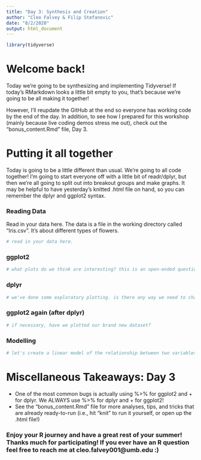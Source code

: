 ```yaml
---
title: "Day 3: Synthesis and Creation"
author: "Cleo Falvey & Filip Stefanovic"
date: "8/2/2020"
output: html_document
---
```


```r
library(tidyverse)
```

# Welcome back!

Today we're going to be synthesizing and implementing Tidyverse! If today's RMarkdown looks a little bit empty to you, that's because we're going to be all making it together!

However, I'll reupdate the GitHub at the end so everyone has working code by the end of the day. In addition, to see how I prepared for this workshop (mainly because live coding demos stress me out), check out the "bonus_content.Rmd" file, Day 3.

# Putting it all together

Today is going to be a little different than usual. We're going to all code together! I'm going to start everyone off with a little bit of readr/dplyr, but then we're all going to split out into breakout groups and make graphs. It may be helpful to have yesterday's knitted .html file on hand, so you can remember the dplyr and ggplot2 syntax.

### Reading Data

Read in your data here. The data is a file in the working directory called "Iris.csv". It's about different types of flowers.

```r
# read in your data here.
```

### ggplot2

```r
# what plots do we think are interesting? this is an open-ended question; there is no right answer! however, always think about the data story we want to tell.

```

### dplyr

```r
# we've done some exploratory plotting. is there any way we need to change the shape or mutate our data files? what could be interesting?

```

### ggplot2 again (after dplyr)

```r
# if necessary, have we plotted our brand new dataset?

```

### Modelling

```r
# let's create a linear model of the relationship between two variables we think are interesting.
```

# Miscellaneous Takeaways: Day 3

- One of the most common bugs is actually using %>% for ggplot2 and + for dplyr. We ALWAYS use %>% for dplyr and + for ggplot2!
- See the "bonus_content.Rmd" file for more analyses, tips, and tricks that are already ready-to-run (i.e., hit "knit" to run it yourself, or open up the .html file!)

### Enjoy your R journey and have a great rest of your summer! Thanks much for participating! If you ever have an R question feel free to reach me at cleo.falvey001@umb.edu :)